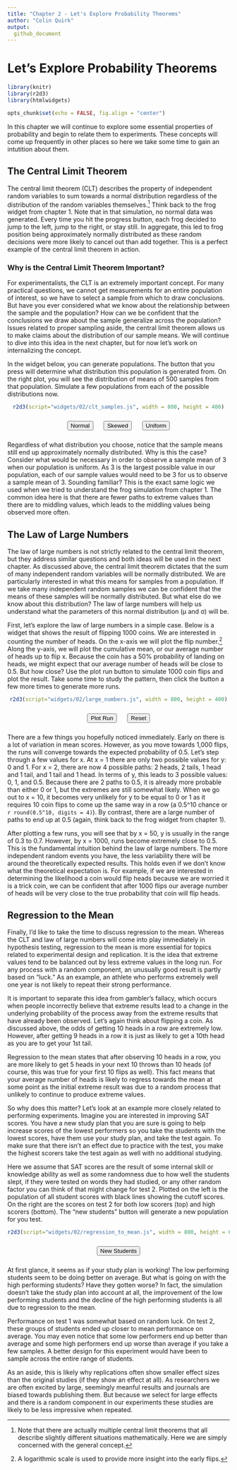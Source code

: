```yaml
---
title: "Chapter 2 - Let's Explore Probability Theorems"
author: "Colin Quirk"
output:
  github_document
---
```


# Let's Explore Probability Theorems

```r
library(knitr)
library(r2d3)
library(htmlwidgets)

opts_chunk$set(echo = FALSE, fig.align = "center")
```

In this chapter we will continue to explore some essential properties of probability and begin to relate them to experiments. These concepts will come up frequently in other places so here we take some time to gain an intutition about them.

## The Central Limit Theorem

The central limit theorem (CLT) describes the property of independent random variables to sum towards a normal distribution regardless of the distribution of the random variables themselves.^[Note that there are actually multiple central limit theorems that all describe slightly different situations mathematically. Here we are simply concerned with the general concept.] Think back to the frog widget from chapter 1. Note that in that simulation, no normal data was generated. Every time you hit the progress button, each frog decided to jump to the left, jump to the right, or stay still. In aggregate, this led to frog position being approximately normally distributed as these random decisions were more likely to cancel out than add together. This is a perfect example of the central limit theorem in action.

### Why is the Central Limit Theorem Important?

For experimentalists, the CLT is an extremely important concept. For many practical questions, we cannot get measurements for an entire population of interest, so we have to select a sample from which to draw conclusions. But have you ever considered what we know about the relationship between the sample and the population? How can we be confident that the conclusions we draw about the sample generalize across the population? Issues related to proper sampling aside, the central limit theorem allows us to make claims about the distribution of our sample means. We will continue to dive into this idea in the next chapter, but for now let's work on internalizing the concept. 

In the widget below, you can generate populations. The button that you press will determine what distribution this population is generated from. On the right plot, you will see the distribution of means of 500 samples from that population. Simulate a few populations from each of the possible distributions now.

<center>
```r
r2d3(script="widgets/02/clt_samples.js", width = 800, height = 400)
```

<form>
  <button id='normalDistButton' style='margin: 10px'>Normal</button>
  <button id='skewDistButton' style='margin: 10px'>Skewed</button>
  <button id='unifDistButton' style='margin: 10px'>Uniform</button>
</form>
</center>

Regardless of what distribution you choose, notice that the sample means still end up approximately normally distributed. Why is this the case? Consider what would be necessary in order to observe a sample mean of 3 when our population is uniform. As 3 is the largest possible value in our population, each of our sample values would need to be 3 for us to observe a sample mean of 3. Sounding familiar? This is the exact same logic we used when we tried to understand the frog simulation from chapter 1. The common idea here is that there are fewer paths to extreme values than there are to middling values, which leads to the middling values being observed more often.

## The Law of Large Numbers

The law of large numbers is not strictly related to the central limit theorem, but they address similar questions and both ideas will be used in the next chapter. As discussed above, the central limit theorem dictates that the sum of many independent random variables will be normally distributed. We are particularly interested in what this means for samples from a population. If we take many independent random samples we can be confident that the means of these samples will be normally distributed. But what else do we know about this distribution? The law of large numbers will help us understand what the parameters of this normal distribution (μ and σ) will be.

First, let's explore the law of large numbers in a simple case. Below is a widget that shows the result of flipping 1000 coins. We are interested in counting the number of heads. On the x-axis we will plot the flip number.^[A logarithmic scale is used to provide more insight into the early flips.] Along the y-axis, we will plot the cumulative mean, or our average number of heads up to flip x. Because the coin has a 50% probability of landing on heads, we might expect that our average number of heads will be close to 0.5. But how close? Use the plot run button to simulate 1000 coin flips and plot the result. Take some time to study the pattern, then click the button a few more times to generate more runs.

<center>
```r
r2d3(script="widgets/02/large_numbers.js", width = 800, height = 400)
```

<form>
  <button id='plotButton' style='margin: 10px'>Plot Run</button>
  <button id='resetButton' style='margin: 10px'>Reset</button>
</form>
</center>

There are a few things you hopefully noticed immediately. Early on there is a lot of variation in mean scores. However, as you move towards 1,000 flips, the runs will converge towards the expected probability of 0.5. Let's step through a few values for x. At x = 1 there are only two possible values for y: 0 and 1. For x = 2, there are now 4 possible paths: 2 heads, 2 tails, 1 head and 1 tail, and 1 tail and 1 head. In terms of y, this leads to 3 possible values: 0, 1, and 0.5. Because there are 2 paths to 0.5, it is already more probable than either 0 or 1, but the extremes are still somewhat likely. When we go out to x = 10, it becomes very unlikely for y to be equal to 0 or 1 as it requires 10 coin flips to come up the same way in a row (a 0.5^10 chance or `r round(0.5^10, digits = 4)`). By contrast, there are a large number of paths to end up at 0.5 (again, think back to the frog widget from chapter 1).

After plotting a few runs, you will see that by x = 50, y is usually in the range of 0.3 to 0.7. However, by x = 1000, runs become extremely close to 0.5. This is the fundamental intuition behind the law of large numbers. The more independent random events you have, the less variability there will be around the theoretically expected results. This holds even if we don't know what the theoretical expectation is. For example, if we are interested in determining the likelihood a coin would flip heads because we are worried it is a trick coin, we can be confident that after 1000 flips our average number of heads will be very close to the true probability that coin will flip heads.

## Regression to the Mean

Finally, I'd like to take the time to discuss regression to the mean. Whereas the CLT and law of large numbers will come into play immediately in hypothesis testing, regression to the mean is more essential for topics related to experimental design and replication. It is the idea that extreme values tend to be balanced out by less extreme values in the long run. For any process with a random component, an unusually good result is partly based on "luck." As an example, an athlete who performs extremely well one year is not likely to repeat their strong performance.

It is important to separate this idea from gambler's fallacy, which occurs when people incorrectly believe that extreme results lead to a change in the underlying probability of the process away from the extreme results that have already been observed. Let's again think about flipping a coin. As discussed above, the odds of getting 10 heads in a row are extremely low. However, after getting 9 heads in a row it is just as likely to get a 10th head as you are to get your 1st tail.

Regression to the mean states that after observing 10 heads in a row, you are more likely to get 5 heads in your next 10 throws than 10 heads (of course, this was true for your first 10 flips as well). This fact means that your average number of heads is likely to regress towards the mean at some point as the initial extreme result was due to a random process that unlikely to continue to produce extreme values.

So why does this matter? Let's look at an example more closely related to performing experiments. Imagine you are interested in improving SAT scores. You have a new study plan that you are sure is going to help increase scores of the lowest performers so you take the students with the lowest scores, have them use your study plan, and take the test again. To make sure that there isn't an effect due to practice with the test, you make the highest scorers take the test again as well with no additional studying.

Here we assume that SAT scores are the result of some internal skill or knowledge ability as well as some randomness due to how well the students slept, if they were tested on words they had studied, or any other random factor you can think of that might change for test 2. Plotted on the left is the population of all student scores with black lines showing the cutoff scores. On the right are the scores on test 2 for both low scorers (top) and high scorers (bottom). The "new students" button will generate a new population for you test.

<center>
```r
r2d3(script="widgets/02/regression_to_mean.js", width = 800, height = 600)
```

<form>
  <button id='newSampleButton' style='margin: 10px'>New Students</button>
</form>
</center>

At first glance, it seems as if your study plan is working! The low performing students seem to be doing better on average. But what is going on with the high performing students? Have they gotten worse? In fact, the simulation doesn't take the study plan into account at all, the improvement of the low performing students and the decline of the high performing students is all due to regression to the mean.

Performance on test 1 was somewhat based on random luck. On test 2, these groups of students ended up closer to mean performance on average. You may even notice that some low performers end up better than average and some high performers end up worse than average if you take a few samples. A better design for this experiment would have been to sample across the entire range of students.

As an aside, this is likely why replications often show smaller effect sizes than the original studies (if they show an effect at all). As researchers we are often excited by large, seemingly meanful results and journals are biased towards publishing them. But because we select for large effects and there is a random component in our experiments these studies are likely to be less impressive when repeated.
